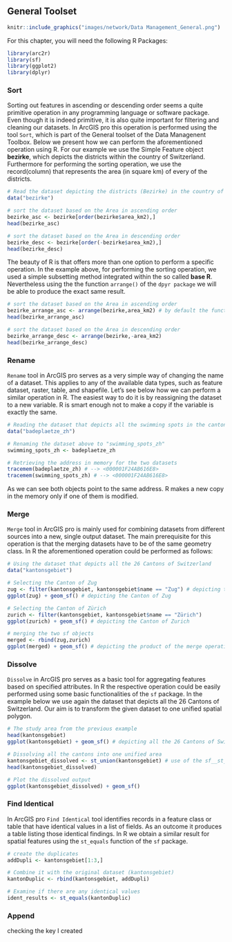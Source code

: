
## General Toolset

```r
knitr::include_graphics("images/network/Data Management_General.png")
```

For this chapter, you will need the following R Packages:

```r
library(arc2r)
library(sf)
library(ggplot2)
library(dplyr)
```

### Sort

Sorting out features in ascending or descending order seems a quite primitive operation in any programming language or software package. Even though it is indeed primitive, it is also quite important for filtering and cleaning our datasets. In ArcGIS pro this operation is performed using the tool `Sort`, which is part of the General toolset of the Data Managenent Toolbox. Below we present how we can perform the aforementioned operation using R. For our example we use the Simple Feature object **bezirke**, which depicts the districts within the country of Switzerland. Furthermore for performing the sorting operation, we use the record(column) that represents the area (in square km) of every of the districts. 

```r

# Read the dataset depicting the districts (Bezirke) in the country of Switzerland
data("bezirke")

# sort the dataset based on the Area in ascending order
bezirke_asc <- bezirke[order(bezirke$area_km2),]
head(bezirke_asc)

# sort the dataset based on the Area in descending order
bezirke_desc <- bezirke[order(-bezirke$area_km2),] 
head(bezirke_desc)

```

The beauty of R is that offers more than one option to perform a specific operation. In the example above, for performing the sorting operation, we used a simple subsetting method integrated within the so called **base R**. Nevertheless using the the function `arrange()` of the `dpyr package` we will be able to produce the exact same result.  

```r

# sort the dataset based on the Area in ascending order
bezirke_arrange_asc <- arrange(bezirke,area_km2) # by default the function sorts in ascendind order
head(bezirke_arrange_asc)

# sort the dataset based on the Area in descending order
bezirke_arrange_desc <- arrange(bezirke,-area_km2)
head(bezirke_arrange_desc)
```


### Rename

`Rename` tool in ArcGIS pro serves as a very simple way of changing the name of a dataset. This applies to any of the available data types, such as feature dataset, raster, table, and shapefile. Let's see below how we can perform a similar operation in R. The easiest way to do it is by reassigning the dataset to a new variable. R is smart enough not to make a copy if the variable is exactly the same.

```r
# Reading the dataset that depicts all the swimming spots in the canton of Zurich
data("badeplaetze_zh")

# Renaming the dataset above to "swimming_spots_zh"
swimming_spots_zh <- badeplaetze_zh

# Retrieving the address in memory for the two datasets
tracemem(badeplaetze_zh) # --> <000001F24AB616E8>
tracemem(swimming_spots_zh) # --> <000001F24AB616E8>
```

As we can see both objects point to the same address. R makes a new copy in the memory only if one of them is modified.


### Merge

`Merge` tool in ArcGIS pro is mainly used for combining datasets from different sources into a new, single output dataset. The main prerequisite for this operation is that the merging datasets have to be of the same geometry class. In R the aforementioned operation could be performed as follows:

```r

# Using the dataset that depicts all the 26 Cantons of Switzerland
data("kantonsgebiet")

# Selecting the Canton of Zug
zug <- filter(kantonsgebiet, kantonsgebiet$name == "Zug") # depicting the Canton of Zug
ggplot(zug) + geom_sf() # depicting the Canton of Zug

# Selecting the Canton of Zürich
zurich <- filter(kantonsgebiet, kantonsgebiet$name == "Zürich")
ggplot(zurich) + geom_sf() # depicting the Canton of Zurich

# merging the two sf objects
merged <- rbind(zug,zurich)
ggplot(merged) + geom_sf() # depicting the product of the merge operation
```


### Dissolve

`Dissolve` in ArcGIS pro serves as a basic tool for aggregating features based on specified attributes. In R the respective operation could be easily performed using some basic functionalities of the `sf` package. In the example below we use again the dataset that depicts all the 26 Cantons of Switzerland. Our aim is to transform the given dataset to one unified spatial polygon.

```r

# The study area from the previous example
head(kantonsgebiet)
ggplot(kantonsgebiet) + geom_sf() # depicting all the 26 Cantons of Switzerland

# Dissolving all the cantons into one unified area
kantonsgebiet_dissolved <- st_union(kantonsgebiet) # use of the sf__st_union() function
head(kantonsgebiet_dissolved)

# Plot the dissolved output
ggplot(kantonsgebiet_dissolved) + geom_sf()

```


### Find Identical

In ArcGIS pro `Find Identical` tool identifies records in a feature class or table that have identical values in a list of fields. As an outcome it produces a table listing those identical findings. In R we obtain a similar result for spatial features using the `st_equals` function of the `sf` package.

```r
# create the duplicates
addDupli <- kantonsgebiet[1:3,]

# Combine it with the original dataset (kantonsgebiet)
kantonDuplic <- rbind(kantonsgebiet, addDupli)

# Examine if there are any identical values
ident_results <- st_equals(kantonDuplic)
```



### Append

checking the key I created


 